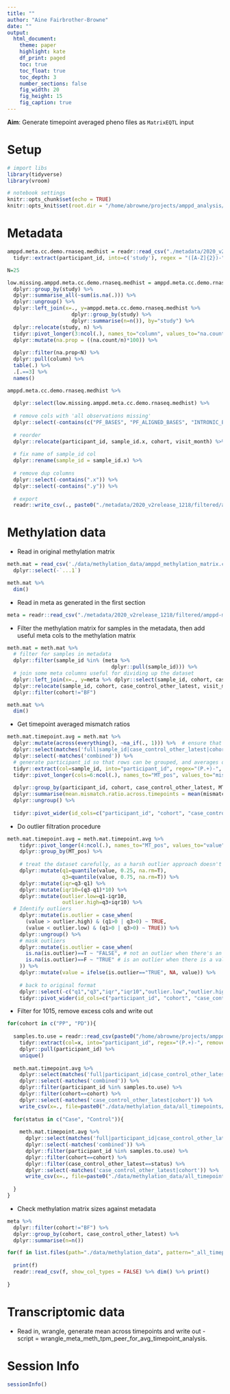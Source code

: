 ```yaml
---
title: ""
author: "Aine Fairbrother-Browne"
date: ""
output: 
  html_document:
    theme: paper
    highlight: kate
    df_print: paged
    toc: true
    toc_float: true
    toc_depth: 3
    number_sections: false  
    fig_width: 20
    fig_height: 15
    fig_caption: true
---
```


**Aim**: Generate timepoint averaged pheno files as `MatrixEQTL` input  

# Setup  

```r

# import libs
library(tidyverse)
library(vroom)

# notebook settings 
knitr::opts_chunk$set(echo = TRUE)
knitr::opts_knit$set(root.dir = "/home/abrowne/projects/amppd_analysis/")

```

# Metadata  

```r

amppd.meta.cc.demo.rnaseq.medhist = readr::read_csv("./metadata/2020_v2release_1218/amppd-meta-cc-demo-rnaseq-medhist.csv", show_col_types = FALSE) %>% 
  tidyr::extract(participant_id, into=c('study'), regex = "([A-Z]{2})-", remove = FALSE)

```

```r

N=25

low.missing.amppd.meta.cc.demo.rnaseq.medhist = amppd.meta.cc.demo.rnaseq.medhist %>% 
  dplyr::group_by(study) %>% 
  dplyr::summarise_all(~sum(is.na(.))) %>% 
  dplyr::ungroup() %>% 
  dplyr::left_join(x=., y=amppd.meta.cc.demo.rnaseq.medhist %>% 
                     dplyr::group_by(study) %>% 
                     dplyr::summarise(n=n()), by="study") %>% 
  dplyr::relocate(study, n) %>% 
  tidyr::pivot_longer(3:ncol(.), names_to="column", values_to="na.count") %>% 
  dplyr::mutate(na.prop = ((na.count/n)*100)) %>% 
  
  dplyr::filter(na.prop<N) %>% 
  dplyr::pull(column) %>% 
  table(.) %>% 
  .[.==3] %>% 
  names()

```

```r

amppd.meta.cc.demo.rnaseq.medhist %>% 
  
  dplyr::select(low.missing.amppd.meta.cc.demo.rnaseq.medhist) %>% 
  
  # remove cols with 'all observations missing'
  dplyr::select(-contains(c("PF_BASES", "PF_ALIGNED_BASES", "INTRONIC_BASES", "LIBRARY", "READ_GROUP"))) %>% 
  
  # reorder
  dplyr::relocate(participant_id, sample_id.x, cohort, visit_month) %>% 
  
  # fix name of sample_id col
  dplyr::rename(sample_id = sample_id.x) %>% 
  
  # remove dup columns
  dplyr::select(-contains(".x")) %>% 
  dplyr::select(-contains(".y")) %>% 
  
  # export 
  readr::write_csv(., paste0("./metadata/2020_v2release_1218/filtered/amppd-meta-cc-demo-rnaseq-medhist-variable-missing-n=",N,"-filt-ALL-timepoints.csv"))

```

# Methylation data  

* Read in original methylation matrix  

```r

meth.mat = read_csv('./data/methylation_data/amppd_methylation_matrix.csv', show_col_types = F) %>% 
  dplyr::select(-`...1`)

meth.mat %>% 
  dim()

```

* Read in meta as generated in the first section  

```r

meta = readr::read_csv("./metadata/2020_v2release_1218/filtered/amppd-meta-cc-demo-rnaseq-medhist-variable-missing-n=25-filt-ALL-timepoints.csv")

```

* Filter the methylation matrix for samples in the metadata, then add useful meta cols to the methylation matrix

```r

meth.mat = meth.mat %>% 
  # filter for samples in metadata
  dplyr::filter(sample_id %in% (meta %>% 
                                  dplyr::pull(sample_id))) %>% 
  # join some meta columns useful for dividing up the dataset
  dplyr::left_join(x=., y=meta %>% dplyr::select(sample_id, cohort, case_control_other_latest, visit_month), by="sample_id") %>% 
  dplyr::relocate(sample_id, cohort, case_control_other_latest, visit_month) %>% 
  dplyr::filter(cohort!="BF")

meth.mat %>% 
  dim()

```

* Get timepoint averaged mismatch ratios  

```r

meth.mat.timepoint.avg = meth.mat %>% 
  dplyr::mutate(across(everything(), ~na_if(., 1))) %>%  # ensure that 1s are masked as NAs
  dplyr::select(matches('full|sample_id|case_control_other_latest|cohort|visit_month')) %>% 
  dplyr::select(-matches('combined')) %>% 
  # generate participant_id so that rows can be grouped, and averages over timepoints can be made
  tidyr::extract(col=sample_id, into="participant_id", regex="(P.+)-", remove=F) %>% 
  tidyr::pivot_longer(cols=6:ncol(.), names_to="MT_pos", values_to="mismatch_ratio") %>% 
  
  dplyr::group_by(participant_id, cohort, case_control_other_latest, MT_pos) %>% 
  dplyr::summarise(mean.mismatch.ratio.across.timepoints = mean(mismatch_ratio, na.rm=T)) %>%
  dplyr::ungroup() %>% 
  
  tidyr::pivot_wider(id_cols=c("participant_id", "cohort", "case_control_other_latest"), values_from="mean.mismatch.ratio.across.timepoints", names_from="MT_pos")

```

* Do outlier filtration procedure  

```r

meth.mat.timepoint.avg = meth.mat.timepoint.avg %>% 
    tidyr::pivot_longer(4:ncol(.), names_to="MT_pos", values_to="value") %>% 
    dplyr::group_by(MT_pos) %>% 
    
    # treat the dataset carefully, as a harsh outlier approach doesn't work for this highly skewed dataset, but need to remove extreme values
    dplyr::mutate(q1=quantile(value, 0.25, na.rm=T),
                  q3=quantile(value, 0.75, na.rm=T)) %>%
    dplyr::mutate(iqr=q3-q1) %>%
    dplyr::mutate(iqr10=(q3-q1)*10) %>%
    dplyr::mutate(outlier.low=q1-iqr10,
                  outlier.high=q3+iqr10) %>%
  # Identify outliers 
    dplyr::mutate(is.outlier = case_when(
      (value > outlier.high) & (q1>0 | q3>0) ~ TRUE,
      (value < outlier.low) & (q1>0 | q3>0) ~ TRUE)) %>% 
    dplyr::ungroup() %>% 
    # mask outliers
    dplyr::mutate(is.outlier = case_when(
      is.na(is.outlier)==T ~ "FALSE", # not an outlier when there's an NA in the is.outlier col
      is.na(is.outlier)==F ~ "TRUE" # is an outlier when there is a value (which will be TRUE) in the is.outlier col
    )) %>% 
    dplyr::mutate(value = ifelse(is.outlier=="TRUE", NA, value)) %>% 
    
    # back to original format
    dplyr::select(-c("q1","q3","iqr","iqr10","outlier.low","outlier.high","is.outlier")) %>% 
    tidyr::pivot_wider(id_cols=c("participant_id", "cohort", "case_control_other_latest"), values_from="value", names_from="MT_pos") 

```

* Filter for 1015, remove excess cols and write out

```r

for(cohort in c("PP", "PD")){
  
  samples.to.use = readr::read_csv(paste0("/home/abrowne/projects/amppd_analysis/data/AMPPD_sample_lists/",cohort,"-visit_month=ALL-case_control_other_latest!=Other_unique_1015.csv"), show_col_types = FALSE) %>% 
    tidyr::extract(col=x, into="participant_id", regex="(P.+)-", remove=F) %>% 
    dplyr::pull(participant_id) %>% 
    unique()
  
  meth.mat.timepoint.avg %>% 
    dplyr::select(matches('full|participant_id|case_control_other_latest|cohort')) %>%
    dplyr::select(-matches('combined')) %>% 
    dplyr::filter(participant_id %in% samples.to.use) %>% 
    dplyr::filter(cohort==cohort) %>% 
    dplyr::select(-matches('case_control_other_latest|cohort')) %>% 
    write_csv(x=., file=paste0("./data/methylation_data/all_timepoints/",cohort,"_cohort_all_timepoints_avg_methylation_matrix.csv"))
  
  for(status in c("Case", "Control")){
    
    meth.mat.timepoint.avg %>% 
      dplyr::select(matches('full|participant_id|case_control_other_latest|cohort')) %>%
      dplyr::select(-matches('combined')) %>% 
      dplyr::filter(participant_id %in% samples.to.use) %>%  
      dplyr::filter(cohort==cohort) %>% 
      dplyr::filter(case_control_other_latest==status) %>% 
      dplyr::select(-matches('case_control_other_latest|cohort')) %>% 
      write_csv(x=., file=paste0("./data/methylation_data/all_timepoints/",cohort,"_",tolower(status),"_all_timepoints_avg_methylation_matrix.csv"))
    
  }
}

```

* Check methylation matrix sizes against metadata  

```r

meta %>% 
  dplyr::filter(cohort!="BF") %>% 
  dplyr::group_by(cohort, case_control_other_latest) %>% 
  dplyr::summarise(n=n())

```


```r

for(f in list.files(path="./data/methylation_data", pattern="_all_timepoint_methylation_matrix.csv", full.names=T)){
  
  print(f)
  readr::read_csv(f, show_col_types = FALSE) %>% dim() %>% print()
  
}

```

# Transcriptomic data

* Read in, wrangle, generate mean across timepoints and write out - script = wrangle_meta_meth_tpm_peer_for_avg_timepoint_analysis.


# Session Info  

```r
sessionInfo()
```

